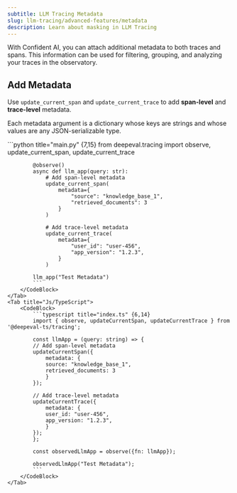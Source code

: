 ```yaml
---
subtitle: LLM Tracing Metadata
slug: llm-tracing/advanced-features/metadata
description: Learn about masking in LLM Tracing
---
```


With Confident AI, you can attach additional metadata to both traces and spans. This information can be used for filtering, grouping, and analyzing your traces in the observatory.

## Add Metadata

Use `update_current_span` and `update_current_trace` to add **span-level** and **trace-level** metadata. 

Each metadata argument is a dictionary whose keys are strings and whose values are any JSON-serializable type.

<Tabs>
    <Tab title="Python">
        <CodeBlock>
            ```python title="main.py" {7,15}
            from deepeval.tracing import observe, update_current_span, update_current_trace
            
            @observe()
            async def llm_app(query: str):
                # Add span-level metadata
                update_current_span(
                    metadata={
                        "source": "knowledge_base_1",
                        "retrieved_documents": 3
                    }
                )
                
                # Add trace-level metadata
                update_current_trace(
                    metadata={
                        "user_id": "user-456",
                        "app_version": "1.2.3",
                    }
                )
            
            llm_app("Test Metadata")
            ```
        </CodeBlock>
    </Tab>
    <Tab title="Js/TypeScript">
        <CodeBlock>
            ```typescript title="index.ts" {6,14}
            import { observe, updateCurrentSpan, updateCurrentTrace } from '@deepeval-ts/tracing';
            
            const llmApp = (query: string) => {
            // Add span-level metadata
            updateCurrentSpan({
                metadata: {
                source: "knowledge_base_1",
                retrieved_documents: 3
                }
            });
                
            // Add trace-level metadata
            updateCurrentTrace({
                metadata: {
                user_id: "user-456",
                app_version: "1.2.3",
                }
            });
            };
            
            const observedLlmApp = observe({fn: llmApp});
            
            observedLlmApp("Test Metadata");
            ```
        </CodeBlock>
    </Tab>
</Tabs>